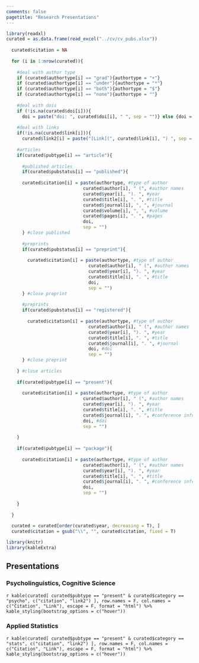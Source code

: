 ```yaml
---
comments: false
pagetitle: "Research Presentations"
---
```


<style>
.table-hover > tbody > tr:hover { 
  background-color: #bebcff;
}
</style>


```r
library(readxl) 
curated = as.data.frame(read_excel("../cv/cv_pubs.xlsx"))  
  
  curated$citation = NA
  
  for (i in 1:nrow(curated)){
    
    #deal with author type
    if (curated$authortype[i] == "grad"){authortype = "+"}
    if (curated$authortype[i] == "under"){authortype = "*"}
    if (curated$authortype[i] == "both"){authortype = "$"}
    if (curated$authortype[i] == "none"){authortype = ""}
    
    #deal with dois
    if (!is.na(curated$doi[i])){
      doi = paste("doi: ", curated$doi[i], " ", sep = "")} else {doi = " "}
    
    #deal with links
    if(!is.na(curated$link[i])){
      curated$link2[i] = paste("[Link](", curated$link[i], ") ", sep = "")} else {curated$link2[i] = "NA"}
    
    #articles
    if(curated$pubtype[i] == "article"){
      
      #published articles
      if(curated$pubstatus[i] == "published"){
      
      curated$citation[i] = paste(authortype, #type of author
                             curated$author[i], " (", #author names
                             curated$year[i], "). ", #year
                             curated$title[i], ". ", #title
                             curated$journal[i], ", ", #journal
                             curated$volume[i], ", ", #volume
                             curated$pages[i], ". ", #pages
                             doi,
                             sep = "")
      } #close published
      
      #preprints
      if(curated$pubstatus[i] == "preprint"){
        
        curated$citation[i] = paste(authortype, #type of author
                               curated$author[i], " (", #author names
                               curated$year[i], "). ", #year
                               curated$title[i], ". ", #title
                               doi,
                               sep = "")
      } #close preprint
      
      #preprints
      if(curated$pubstatus[i] == "registered"){
        
        curated$citation[i] = paste(authortype, #type of author
                               curated$author[i], " (", #author names
                               curated$year[i], "). ", #year
                               curated$title[i], ". ", #title
                               curated$journal[i], ". ", #journal
                               doi, #doi
                               sep = "")
      } #close preprint
      
    } #close articles
    
    if(curated$pubtype[i] == "present"){
      
      curated$citation[i] = paste(authortype, #type of author
                             curated$author[i], " (", #author names
                             curated$year[i], "). ", #year
                             curated$title[i], ". ", #title
                             curated$journal[i], ". ", #conference information
                             doi, #doi
                             sep = "")
      
    }
    
    if(curated$pubtype[i] == "package"){
      
      curated$citation[i] = paste(authortype, #type of author
                             curated$author[i], " (", #author names
                             curated$year[i], "). ", #year
                             curated$title[i], ". ", #title
                             curated$journal[i], ". ", #conference information
                             doi, 
                             sep = "")
      
    }
    
  }
  
  curated = curated[order(curated$year, decreasing = T), ]
  curated$citation = gsub("\\", "", curated$citation, fixed = T)

library(knitr)
library(kableExtra) 
```

## Presentations

### Psycholinguistics, Cognitive Science

`r kable(curated[ curated$pubtype == "present" & curated$category == "psycho", c("citation", "link2") ], row.names = F, col.names = c("Citation", "Link"), escape = F, format = "html") %>% kable_styling(bootstrap_options = c("hover"))`

### Applied Statistics

`r kable(curated[ curated$pubtype == "present" & curated$category == "stats", c("citation", "link2") ], row.names = F, col.names = c("Citation", "Link"), escape = F, format = "html") %>% kable_styling(bootstrap_options = c("hover"))`
